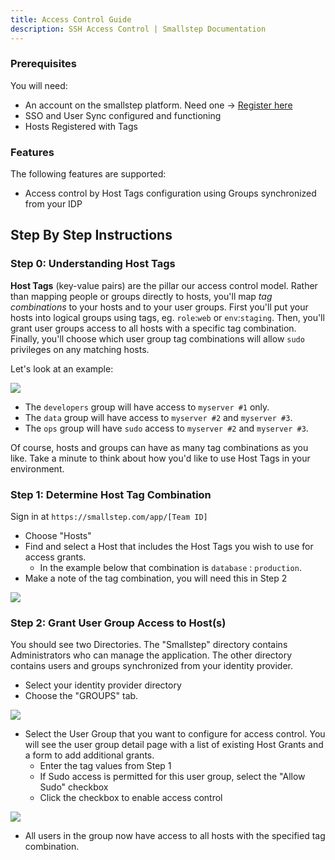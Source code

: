 ```yaml
---
title: Access Control Guide
description: SSH Access Control | Smallstep Documentation
---
```


### Prerequisites

You will need:

* An account on the smallstep platform. Need one → [Register here](https://smallstep.com/signup?product=ssh)
* SSO and User Sync configured and functioning
* Hosts Registered with Tags

### Features

The following features are supported:

* Access control by Host Tags configuration using Groups synchronized from your IDP

## Step By Step Instructions

### Step 0: Understanding Host Tags

**Host Tags** (key-value pairs) are the pillar our access control model. Rather than mapping people or groups directly to hosts, you'll map _tag combinations_ to your hosts and to your user groups. First you'll put your hosts into logical groups using tags, eg. `role`:`web` or `env`:`staging`. Then, you'll grant user groups access to all hosts with a specific tag combination. Finally, you'll choose which user group tag combinations will allow `sudo` privileges on any matching hosts.

Let's look at an example:

![](/graphics/quickstart/host-tags-example.png)

* The `developers` group will have access to  `myserver #1` only.
* The `data` group will have access to  `myserver #2` and  `myserver #3`.
* The `ops` group will have `sudo` access to `myserver #2` and `myserver #3`.

Of course, hosts and groups can have as many tag combinations as you like.  Take a minute to think about how you'd like to use Host Tags in your environment.

### Step 1: Determine Host Tag Combination

Sign in at `https://smallstep.com/app/[Team ID]`

* Choose "Hosts"
* Find and select a Host that includes the Host Tags you wish to use for access grants.
  * In the example below that combination is `database` : `production`.
* Make a note of the tag combination, you will need this in Step 2

![](/graphics/quickstart/acl-host-detail.png)

### Step 2: Grant User Group Access to Host(s)

You should see two Directories. The "Smallstep" directory contains Administrators who can manage the application. The other directory contains users and groups synchronized from your identity provider.

* Select your identity provider directory
* Choose the "GROUPS" tab.

![](/graphics/quickstart/acl-select-idp-group.png)

* Select the User Group that you want to configure for access control. You will see the user group detail page with a list of existing Host Grants and a form to add additional grants.
  * Enter the tag values from Step 1
  * If Sudo access is permitted for this user group, select the "Allow Sudo" checkbox
  * Click the checkbox to enable access control

![](/graphics/quickstart/acl-grant-access.png)

* All users in the group now have access to all hosts with the specified tag combination.
